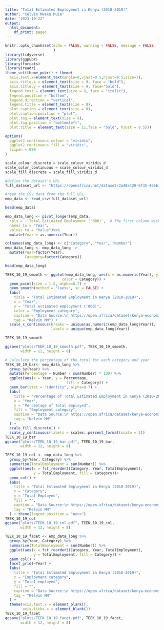 ```yaml
---
title: "Total Estimated Employment in Kenya (2010-2019)"
author: "Kelvin Mwaka Muia"
date: "2023-10-22"
output:
  html_document:
    df_print: paged
---
```


```r
knitr::opts_chunk$set(echo = FALSE, warning = FALSE, message = FALSE
                      )
library(tidyverse)
library(ggpubr)
library(forcats)
library(readr)
theme_set(theme_pubr() + theme(
  axis.text.x=element_text(angle=0,vjust=0.5,hjust=0.5,size=7),
  axis.title.x = element_text(size = 9, face = "bold"),
  axis.title.y = element_text(size = 9, face="bold"),
  legend.text = element_text(size = 8, face = "italic"),
  legend.position = "bottom",
  legend.direction = "vertical",
  legend.title = element_text(size = 8),
  plot.caption = element_text(size = 8),
  plot.caption.position = "plot",
  plot.tag = element_text(size = 8),
  plot.tag.position = "bottomleft",
  plot.title = element_text(size = 11,face = "bold", hjust = 0.5)))

options(
  ggplot2.continuous.colour = "viridis",
  ggplot2.continuous.fill = "viridis",
  scipen = 999
)

scale_colour_discrete = scale_colour_viridis_d
scale_color_continuous = scale_colour_viridis_d
scale_fill_discrete = scale_fill_viridis_d

#define the dataset's URL
full_dataset_url <- "https://openafrica.net/dataset/2a48a420-6f35-465b-9362-5d78e1d579ce/resource/ca3a9073-e1f5-4c22-86bc-ae76cd1087f3/download/total-estimated-employment.csv"

#read the CSV data from the full URL
emp_data <- read_csv(full_dataset_url)

head(emp_data)

```

```r

emp_data_long <- pivot_longer(emp_data, 
  cols = -`Total Estimated Employment ('000)`,  # The first column with category names
  names_to = "Year",
  values_to = "Value")%>% 
  mutate(Year = as.numeric(Year))

colnames(emp_data_long) <- c("Category", "Year", "Number")
emp_data_long <- emp_data_long |> 
  mutate(Year=factor(Year),
         Category=factor(Category))

head(emp_data_long)
```






```r
TEEK_10_19_smooth <- ggplot(emp_data_long, aes(x = as.numeric(Year), y = Number, 
                          color = Category)) +
  geom_point(size = 1.5, alpha=0.7) +
  geom_smooth(method = "loess", se = FALSE) +
  labs(
    title = "Total Estimated Employment in Kenya (2010-2019)",
    x = "Year",
    y = "Total estimated employment ('000)",
    color = "Employment category",
    caption = "Data Source:\n https://open.africa/dataset/kenya-economic-survey-report-2020/resource/ca3a9073-e1f5-4c22-86bc-ae76cd1087f3",
    tag = "Kelvin MM") +
  scale_x_continuous(breaks = unique(as.numeric(emp_data_long$Year)), 
                     labels = unique(emp_data_long$Year))

TEEK_10_19_smooth

ggsave("plots/TEEK_10_19_smooth.pdf", TEEK_10_19_smooth, 
       width = 12, height = 8)
```
       
```r
# Calculate the percentage of the total for each category and year
TEEK_10_19_bar<- emp_data_long %>%
  group_by(Year) %>%
  mutate(Percentage = Number / sum(Number) * 100) %>%
  ggplot(aes(x = Year, y = Percentage, 
                            fill = Category)) +
  geom_bar(stat = "identity", alpha=0.7) +
  labs(
    title = "Percentage of Total Estimated Employment in Kenya (2010-2019)",
    x = "Year",
    y = "Percentage of total employed",
    fill = "Employment category",
    caption = "Data Source:\n https://open.africa/dataset/kenya-economic-survey-report-2020/resource/ca3a9073-e1f5-4c22-86bc-ae76cd1087f3",
    tag = "Kelvin MM"
  ) +
  scale_fill_discrete() +
  scale_y_continuous(labels = scales::percent_format(scale = 1))
TEEK_10_19_bar
ggsave("plots/TEEK_10_19_bar.pdf", TEEK_10_19_bar, 
       width = 12, height = 8)
```
      
```r
TEEK_10_19_col <- emp_data_long %>%
  group_by(Year, Category) %>%
  summarise(TotalEmployment = sum(Number)) %>%
  ggplot(aes(x = fct_reorder2(Category, Year, TotalEmployment), 
             y = TotalEmployment, fill = Category))+
  geom_col() +
  labs(
    title = "Total Estimated Employment in Kenya (2010-2019)",
    x = "Category",
    y = "Total Employed",
    fill = "",
    caption = "Data Source:\n https://open.africa/dataset/kenya-economic-survey-report-2020/resource/ca3a9073-e1f5-4c22-86bc-ae76cd1087f3",
    tag = "Kelvin MM"
  ) + theme(legend.position = "none")
TEEK_10_19_col
ggsave("plots/TEEK_10_19_col.pdf", TEEK_10_19_col, 
       width = 12, height = 8)
```
      
```r
TEEK_10_19_facet <- emp_data_long %>%
  group_by(Year, Category) %>%
  summarise(TotalEmployment = sum(Number)) %>%
  ggplot(aes(x = fct_reorder2(Category, Year, TotalEmployment), 
             y = TotalEmployment, fill = Category)) +
  geom_col() +
  facet_grid(~Year) +
  labs(
    title = "Total Estimated Employment in Kenya (2010-2019)",
    x = "Employment category", 
    y = "Total employed",
    fill = "",
    caption = "Data Source:\n https://open.africa/dataset/kenya-economic-survey-report-2020/resource/ca3a9073-e1f5-4c22-86bc-ae76cd1087f3",
    tag = "Kelvin MM"
  ) +
  theme(axis.text.x = element_blank(),
        axis.ticks.x = element_blank())
TEEK_10_19_facet
ggsave("plots/TEEK_10_19_facet.pdf", TEEK_10_19_facet, 
       width = 12, height = 8)
```





